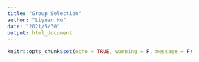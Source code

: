 ```yaml
---
title: "Group Selection"
author: "Liyuan Hu"
date: "2021/5/30"
output: html_document
---
```


```r
knitr::opts_chunk$set(echo = TRUE, warning = F, message = F)
```

